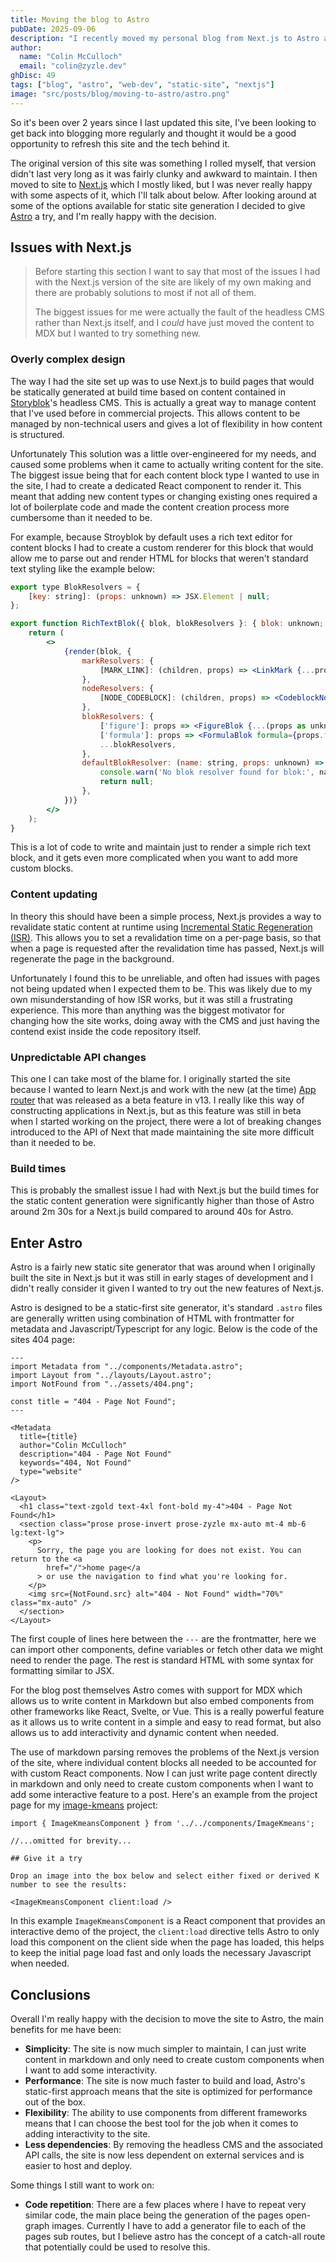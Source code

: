 ```yaml
---
title: Moving the blog to Astro
pubDate: 2025-09-06
description: "I recently moved my personal blog from Next.js to Astro as the framework to generate the site. In this post I'll share my experience with the transition, the benefits I've observed, and some challenges I encountered along the way."
author:
  name: "Colin McCulloch"
  email: "colin@zyzle.dev"
ghDisc: 49
tags: ["blog", "astro", "web-dev", "static-site", "nextjs"]
image: "src/posts/blog/moving-to-astro/astro.png"
---
```


So it's been over 2 years since I last updated this site, I've been looking to get back into blogging more regularly and thought it would be a good opportunity to refresh this site and the tech behind it.

The original version of this site was something I rolled myself, that version didn't last very long as it was fairly clunky and awkward to maintain. I then moved to site to [Next.js](https://nextjs.org/) which I mostly liked, but I was never really happy with some aspects of it, which I'll talk about below. After looking around at some of the options available for static site generation I decided to give [Astro](https://astro.build/) a try, and I'm really happy with the decision.

## Issues with Next.js

> Before starting this section I want to say that most of the issues I had with the Next.js version of the site are likely of my own making and there are probably solutions to most if not all of them.
>
> The biggest issues for me were actually the fault of the headless CMS rather than Next.js itself, and I *could* have just moved the content to MDX but I wanted to try something new.

### Overly complex design

The way I had the site set up was to use Next.js to build pages that would be statically generated at build time based on content contained in [Storyblok](https://www.storyblok.com/)'s headless CMS. This is actually a great way to manage content that I've used before in commercial projects. This allows content to be managed by non-technical users and gives a lot of flexibility in how content is structured.

Unfortunately This solution was a little over-engineered for my needs, and caused some problems when it came to actually writing content for the site. The biggest issue being that for each content block type I wanted to use in the site, I had to create a dedicated React component to render it. This meant that adding new content types or changing existing ones required a lot of boilerplate code and made the content creation process more cumbersome than it needed to be.

For example, because Stroyblok by default uses a rich text editor for content blocks I had to create a custom renderer for this block that would allow me to parse out and render HTML for blocks that weren't standard text styling like the example below:

```jsx title="RichTextBlok.tsx"
export type BlokResolvers = {
	[key: string]: (props: unknown) => JSX.Element | null;
};

export function RichTextBlok({ blok, blokResolvers }: { blok: unknown; blokResolvers?: BlokResolvers }) {
	return (
		<>
			{render(blok, {
				markResolvers: {
					[MARK_LINK]: (children, props) => <LinkMark {...props}>{children}</LinkMark>,
				},
				nodeResolvers: {
					[NODE_CODEBLOCK]: (children, props) => <CodeblockNode {...props}>{children}</CodeblockNode>,
				},
				blokResolvers: {
					['figure']: props => <FigureBlok {...(props as unknown as FigureBlokType)}></FigureBlok>,
					['formula']: props => <FormulaBlok formula={props.formula as string} />,
					...blokResolvers,
				},
				defaultBlokResolver: (name: string, props: unknown) => {
					console.warn('No blok resolver found for blok:', name, props);
					return null;
				},
			})}
		</>
	);
}
```

This is a lot of code to write and maintain just to render a simple rich text block, and it gets even more complicated when you want to add more custom blocks.

### Content updating

In theory this should have been a simple process, Next.js provides a way to revalidate static content at runtime using [Incremental Static Regeneration (ISR)](https://nextjs.org/docs/basic-features/data-fetching/incremental-static-regeneration). This allows you to set a revalidation time on a per-page basis, so that when a page is requested after the revalidation time has passed, Next.js will regenerate the page in the background.

Unfortunately I found this to be unreliable, and often had issues with pages not being updated when I expected them to be. This was likely due to my own misunderstanding of how ISR works, but it was still a frustrating experience. This more than anything was the biggest motivator for changing how the site works, doing away with the CMS and just having the contend exist inside the code repository itself.

### Unpredictable API changes

This one I can take most of the blame for. I originally started the site because I wanted to learn Next.js and work with the new (at the time) [App router](https://nextjs.org/docs/app) that was released as a beta feature in v13. I really like this way of constructing applications in Next.js, but as this feature was still in beta when I started working on the project, there were a lot of breaking changes introduced to the API of Next that made maintaining the site more difficult than it needed to be.

### Build times

This is probably the smallest issue I had with Next.js but the build times for the static content generation were significantly higher than those of Astro around 2m 30s for a Next.js build compared to around 40s for Astro.

## Enter Astro

Astro is a fairly new static site generator that was around when I originally built the site in Next.js but it was still in early stages of development and I didn't really consider it given I wanted to try out the new features of Next.js.

Astro is designed to be a static-first site generator, it's standard `.astro` files are generally written using combination of HTML with frontmatter for metadata and Javascript/Typescript for any logic. Below is the code of the sites 404 page:

```astro title="404.astro"
---
import Metadata from "../components/Metadata.astro";
import Layout from "../layouts/Layout.astro";
import NotFound from "../assets/404.png";

const title = "404 - Page Not Found";
---

<Metadata
  title={title}
  author="Colin McCulloch"
  description="404 - Page Not Found"
  keywords="404, Not Found"
  type="website"
/>

<Layout>
  <h1 class="text-zgold text-4xl font-bold my-4">404 - Page Not Found</h1>
  <section class="prose prose-invert prose-zyzle mx-auto mt-4 mb-6 lg:text-lg">
    <p>
      Sorry, the page you are looking for does not exist. You can return to the <a
        href="/">home page</a
      > or use the navigation to find what you're looking for.
    </p>
    <img src={NotFound.src} alt="404 - Not Found" width="70%" class="mx-auto" />
  </section>
</Layout>
```

The first couple of lines here between the `---` are the frontmatter, here we can import other components, define variables or fetch other data we might need to render the page. The rest is standard HTML with some syntax for formatting similar to JSX.

For the blog post themselves Astro comes with support for MDX which allows us to write content in Markdown but also embed components from other frameworks like React, Svelte, or Vue. This is a really powerful feature as it allows us to write content in a simple and easy to read format, but also allows us to add interactivity and dynamic content when needed.

The use of markdown parsing removes the problems of the Next.js version of the site, where individual content blocks all needed to be accounted for with custom React components. Now I can just write page content directly in markdown and only need to create custom components when I want to add some interactive feature to a post. Here's an example from the project page for my [image-kmeans](/projects/image-kmeans/) project:

```mdx title="image-kmeans.mdx"
import { ImageKmeansComponent } from '../../components/ImageKmeans';

//...omitted for brevity...

## Give it a try

Drop an image into the box below and select either fixed or derived K number to see the results:

<ImageKmeansComponent client:load />
```

In this example `ImageKmeansComponent` is a React component that provides an interactive demo of the project, the `client:load` directive tells Astro to only load this component on the client side when the page has loaded, this helps to keep the initial page load fast and only loads the necessary Javascript when needed.

## Conclusions

Overall I'm really happy with the decision to move the site to Astro, the main benefits for me have been:

- **Simplicity**: The site is now much simpler to maintain, I can just write content in markdown and only need to create custom components when I want to add some interactivity.
- **Performance**: The site is now much faster to build and load, Astro's static-first approach means that the site is optimized for performance out of the box.
- **Flexibility**: The ability to use components from different frameworks means that I can choose the best tool for the job when it comes to adding interactivity to the site.
- **Less dependencies**: By removing the headless CMS and the associated API calls, the site is now less dependent on external services and is easier to host and deploy.

Some things I still want to work on:

- **Code repetition**: There are a few places where I have to repeat very similar code, the main place being the generation of the pages open-graph images. Currently I have to add a generator file to each of the pages sub routes, but I believe astro has the concept of a catch-all route that potentially could be used to resolve this.